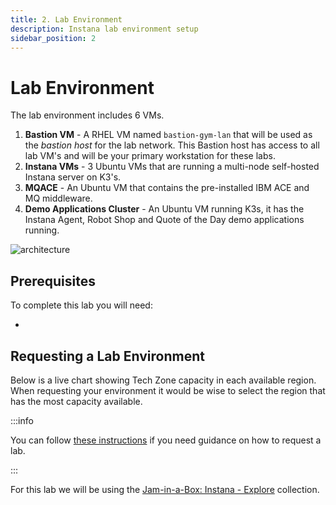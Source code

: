 ```yaml
---
title: 2. Lab Environment
description: Instana lab environment setup
sidebar_position: 2
---
```



# Lab Environment

The lab environment includes 6 VMs.

1. **Bastion VM** - A RHEL VM named `bastion-gym-lan` that will be used as the _bastion host_ for the
   lab network. This Bastion host has access to all lab VM's and will be
   your primary workstation for these labs.
2. **Instana VMs** - 3 Ubuntu VMs that are running a multi-node self-hosted Instana server on K3's.
3. **MQACE** - An Ubuntu VM that contains the pre-installed IBM ACE and MQ
   middleware.
4. **Demo Applications Cluster** - An Ubuntu VM running K3s, it has the Instana Agent, Robot Shop and Quote of the Day demo applications running.


![architecture](images/architecture.png)

## Prerequisites

To complete this lab you will need:

- <LicenseInfo />

## Requesting a Lab Environment


Below is a live chart showing Tech Zone capacity in each available region. When
requesting your environment it would be wise to select the region that has the
most capacity available.

<TechZoneStatus />

:::info

You can follow
[these instructions](/waiops-tech-jam/labs/jam-in-a-box/#requesting-a-lab-environment)
if you need guidance on how to request a lab.

:::

For this lab we will be using the
[Jam-in-a-Box: Instana - Explore](https://techzone.ibm.com/my/reservations/create/67f31d83e73d3c6660401de8)
collection.
